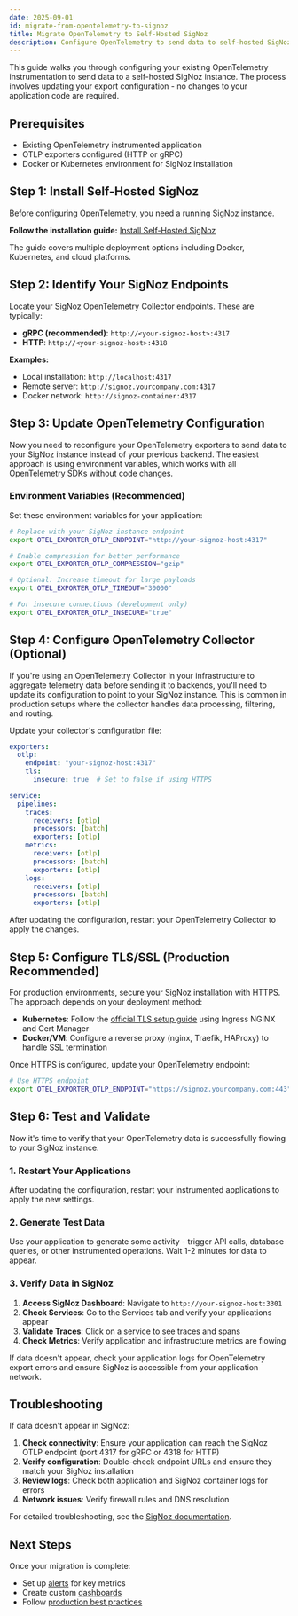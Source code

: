 ```yaml
---
date: 2025-09-01
id: migrate-from-opentelemetry-to-signoz
title: Migrate OpenTelemetry to Self-Hosted SigNoz
description: Configure OpenTelemetry to send data to self-hosted SigNoz
---
```


This guide walks you through configuring your existing OpenTelemetry instrumentation to send data to a self-hosted SigNoz instance. The process involves updating your export configuration - no changes to your application code are required.

## Prerequisites

- Existing OpenTelemetry instrumented application
- OTLP exporters configured (HTTP or gRPC)
- Docker or Kubernetes environment for SigNoz installation

## Step 1: Install Self-Hosted SigNoz

Before configuring OpenTelemetry, you need a running SigNoz instance.

**Follow the installation guide:** [Install Self-Hosted SigNoz](https://signoz.io/docs/install/self-host/)

The guide covers multiple deployment options including Docker, Kubernetes, and cloud platforms.

## Step 2: Identify Your SigNoz Endpoints

Locate your SigNoz OpenTelemetry Collector endpoints. These are typically:

- **gRPC (recommended)**: `http://<your-signoz-host>:4317`
- **HTTP**: `http://<your-signoz-host>:4318`

**Examples:**
- Local installation: `http://localhost:4317`
- Remote server: `http://signoz.yourcompany.com:4317`
- Docker network: `http://signoz-container:4317`

## Step 3: Update OpenTelemetry Configuration

Now you need to reconfigure your OpenTelemetry exporters to send data to your SigNoz instance instead of your previous backend. The easiest approach is using environment variables, which works with all OpenTelemetry SDKs without code changes.

### Environment Variables (Recommended)

Set these environment variables for your application:

```bash
# Replace with your SigNoz instance endpoint
export OTEL_EXPORTER_OTLP_ENDPOINT="http://your-signoz-host:4317"

# Enable compression for better performance
export OTEL_EXPORTER_OTLP_COMPRESSION="gzip"

# Optional: Increase timeout for large payloads
export OTEL_EXPORTER_OTLP_TIMEOUT="30000"

# For insecure connections (development only)
export OTEL_EXPORTER_OTLP_INSECURE="true"
```
## Step 4: Configure OpenTelemetry Collector (Optional)

If you're using an OpenTelemetry Collector in your infrastructure to aggregate telemetry data before sending it to backends, you'll need to update its configuration to point to your SigNoz instance. This is common in production setups where the collector handles data processing, filtering, and routing.

Update your collector's configuration file:

```yaml
exporters:
  otlp:
    endpoint: "your-signoz-host:4317"
    tls:
      insecure: true  # Set to false if using HTTPS

service:
  pipelines:
    traces:
      receivers: [otlp]
      processors: [batch]
      exporters: [otlp]
    metrics:
      receivers: [otlp]
      processors: [batch]
      exporters: [otlp]
    logs:
      receivers: [otlp]
      processors: [batch]
      exporters: [otlp]
```

After updating the configuration, restart your OpenTelemetry Collector to apply the changes.

## Step 5: Configure TLS/SSL (Production Recommended)

For production environments, secure your SigNoz installation with HTTPS. The approach depends on your deployment method:

- **Kubernetes**: Follow the [official TLS setup guide](https://signoz.io/docs/tutorial/setting-up-tls-for-signoz/) using Ingress NGINX and Cert Manager
- **Docker/VM**: Configure a reverse proxy (nginx, Traefik, HAProxy) to handle SSL termination

Once HTTPS is configured, update your OpenTelemetry endpoint:

```bash
# Use HTTPS endpoint
export OTEL_EXPORTER_OTLP_ENDPOINT="https://signoz.yourcompany.com:443"
```

## Step 6: Test and Validate

Now it's time to verify that your OpenTelemetry data is successfully flowing to your SigNoz instance.

### 1. Restart Your Applications

After updating the configuration, restart your instrumented applications to apply the new settings.

### 2. Generate Test Data

Use your application to generate some activity - trigger API calls, database queries, or other instrumented operations. Wait 1-2 minutes for data to appear.

### 3. Verify Data in SigNoz

1. **Access SigNoz Dashboard**: Navigate to `http://your-signoz-host:3301`
2. **Check Services**: Go to the Services tab and verify your applications appear
3. **Validate Traces**: Click on a service to see traces and spans
4. **Check Metrics**: Verify application and infrastructure metrics are flowing

If data doesn't appear, check your application logs for OpenTelemetry export errors and ensure SigNoz is accessible from your application network.

## Troubleshooting

If data doesn't appear in SigNoz:

1. **Check connectivity**: Ensure your application can reach the SigNoz OTLP endpoint (port 4317 for gRPC or 4318 for HTTP)
2. **Verify configuration**: Double-check endpoint URLs and ensure they match your SigNoz installation
3. **Review logs**: Check both application and SigNoz container logs for errors
4. **Network issues**: Verify firewall rules and DNS resolution

For detailed troubleshooting, see the [SigNoz documentation](https://signoz.io/docs/troubleshooting/).

## Next Steps

Once your migration is complete:

- Set up [alerts](https://signoz.io/docs/userguide/alerts-management/) for key metrics
- Create custom [dashboards](https://signoz.io/docs/userguide/manage-dashboards/)
- Follow [production best practices](https://signoz.io/docs/production-readiness/)
